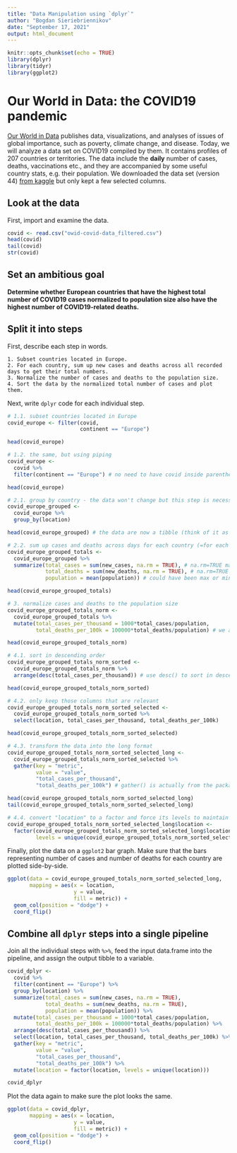 ```yaml
---
title: "Data Manipulation using `dplyr`"
author: "Bogdan Sieriebriennikov"
date: "September 17, 2021"
output: html_document
---
```


```r
knitr::opts_chunk$set(echo = TRUE)
library(dplyr)
library(tidyr)
library(ggplot2)
```

# Our World in Data: the COVID19 pandemic

[Our World in Data](https://ourworldindata.org/) publishes data, visualizations, and analyses of issues of global importance, such as poverty, climate change, and disease. Today, we will analyze a data set on COVID19 compiled by them. It contains profiles of 207 countries or territories. The data include the **daily** number of cases, deaths, vaccinations etc., and they are accompanied by some useful country stats, e.g. their population. We downloaded the data set (version 44) [from kaggle](https://www.kaggle.com/tunguz/data-on-covid19-coronavirus) but only kept a few selected columns.

## Look at the data

First, import and examine the data.
```r
covid <- read.csv("owid-covid-data_filtered.csv")
head(covid)
tail(covid)
str(covid)
```

## Set an ambitious goal

**Determine whether European countries that have the highest total number of COVID19 cases normalized to population size also have the highest number of COVID19-related deaths.**

## Split it into steps

First, describe each step in words.
```
1. Subset countries located in Europe.
2. For each country, sum up new cases and deaths across all recorded days to get their total numbers.
3. Normalize the number of cases and deaths to the population size.
4. Sort the data by the normalized total number of cases and plot them.
```

Next, write `dplyr` code for each individual step.
```r
# 1.1. subset countries located in Europe
covid_europe <- filter(covid,
                       continent == "Europe")

head(covid_europe)

# 1.2. the same, but using piping
covid_europe <-
  covid %>%
  filter(continent == "Europe") # no need to have covid inside parenthesis because it has already been piped into the function

head(covid_europe)

# 2.1. group by country - the data won't change but this step is necessary before performing any sort of calculations that need to be done for each group separately
covid_europe_grouped <-
  covid_europe %>%
  group_by(location)

head(covid_europe_grouped) # the data are now a tibble (think of it as an enhanced data.frame) - note the new attribute "Groups"

# 2.2. sum up cases and deaths across days for each country (=for each group)
covid_europe_grouped_totals <-
  covid_europe_grouped %>%
  summarize(total_cases = sum(new_cases, na.rm = TRUE), # na.rm=TRUE makes sum ignore NA values
            total_deaths = sum(new_deaths, na.rm = TRUE), # na.rm=TRUE makes sum ignore NA values
            population = mean(population)) # could have been max or min - population is likely the same for each day

head(covid_europe_grouped_totals)

# 3. normalize cases and deaths to the population size
covid_europe_grouped_totals_norm <-
  covid_europe_grouped_totals %>% 
  mutate(total_cases_per_thousand = 1000*total_cases/population,
         total_deaths_per_100k = 100000*total_deaths/population) # we arbitrarily normalize by 100k instead of 1k people to make the number of cases and death easily comparable when plotted on the same scale

head(covid_europe_grouped_totals_norm)

# 4.1. sort in descending order
covid_europe_grouped_totals_norm_sorted <-
  covid_europe_grouped_totals_norm %>%
  arrange(desc(total_cases_per_thousand)) # use desc() to sort in descending order

head(covid_europe_grouped_totals_norm_sorted)

# 4.2. only keep those columns that are relevant
covid_europe_grouped_totals_norm_sorted_selected <-
  covid_europe_grouped_totals_norm_sorted %>%
  select(location, total_cases_per_thousand, total_deaths_per_100k)

head(covid_europe_grouped_totals_norm_sorted_selected)

# 4.3. transform the data into the long format
covid_europe_grouped_totals_norm_sorted_selected_long <-
  covid_europe_grouped_totals_norm_sorted_selected %>%
  gather(key = "metric",
         value = "value",
         "total_cases_per_thousand",
         "total_deaths_per_100k") # gather() is actually from the package tidyr, but it is compatible with dplyr

head(covid_europe_grouped_totals_norm_sorted_selected_long)
tail(covid_europe_grouped_totals_norm_sorted_selected_long)

# 4.4. convert "location" to a factor and force its levels to maintain the same order as in the sorted data frame (otherwise, countries will be sorted alphabetically by ggplot2)
covid_europe_grouped_totals_norm_sorted_selected_long$location <- 
  factor(covid_europe_grouped_totals_norm_sorted_selected_long$location,
         levels = unique(covid_europe_grouped_totals_norm_sorted_selected_long$location)) # we use unique() here because each country name is repeated twice in the tibble, and level names must be unique. this trick works here but won't necessarily work elsewhere
```

Finally, plot the data on a `ggplot2` bar graph. Make sure that the bars representing number of cases and number of deaths for each country are plotted side-by-side.
```r
ggplot(data = covid_europe_grouped_totals_norm_sorted_selected_long,
       mapping = aes(x = location,
                     y = value,
                     fill = metric)) +
  geom_col(position = "dodge") +
  coord_flip()
```


## Combine all `dplyr` steps into a single pipeline

Join all the individual steps with `%>%`, feed the input data.frame into the pipeline, and assign the output tibble to a variable.
```r
covid_dplyr <- 
  covid %>%
  filter(continent == "Europe") %>%
  group_by(location) %>% 
  summarize(total_cases = sum(new_cases, na.rm = TRUE),
            total_deaths = sum(new_deaths, na.rm = TRUE),
            population = mean(population)) %>% 
  mutate(total_cases_per_thousand = 1000*total_cases/population,
         total_deaths_per_100k = 100000*total_deaths/population) %>% 
  arrange(desc(total_cases_per_thousand)) %>%
  select(location, total_cases_per_thousand, total_deaths_per_100k) %>%
  gather(key = "metric",
         value = "value",
         "total_cases_per_thousand",
         "total_deaths_per_100k") %>%
  mutate(location = factor(location, levels = unique(location)))

covid_dplyr
```

Plot the data again to make sure the plot looks the same.
```r
ggplot(data = covid_dplyr,
       mapping = aes(x = location,
                     y = value,
                     fill = metric)) +
  geom_col(position = "dodge") +
  coord_flip()
```

